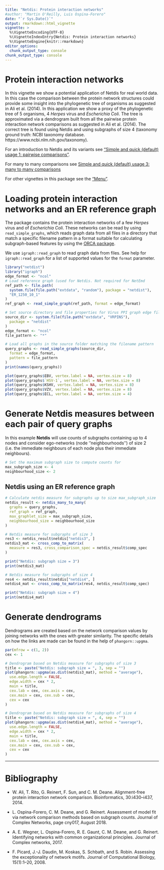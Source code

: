 ```yaml
---
title: "Netdis: Protein interaction networks"
#author: "Martin O'Reilly, Luis Ospina-Forero"
date: "`r Sys.Date()`"
output: rmarkdown::html_vignette
vignette: >
  %\VignetteEncoding{UTF-8}
  %\VignetteIndexEntry{Netdis: Protein interaction networks}
  %\VignetteEngine{knitr::rmarkdown}
editor_options: 
  chunk_output_type: console
chunk_output_type: console
---
```


# Protein interaction networks

In this vignette we show a potential application of Netdis for real world data. In this case the comparison between the protein network structures could provide some insight into the phylogenetic tree of organisms as suggested in Ali et al. (2014). In this application we show a proxy of the phylogenetic tree of 5 organisms, 4 _Herpes_ virus and  _Escherichia Coli_. The tree is approximated via a dendrogram built from all the pairwise protein interaction network comparisons as suggested in Ali et al. (2014). The correct tree is found using Netdis and using subgraphs of size 4 (taxonomy ground truth: NCBI taxonomy database. https://www.ncbi.nlm.nih.gov/taxonomy).

For an introduction to Netdis and its variants see ["Simple and quick (default) usage 1: pairwise comparisons"](default_pairwise_usage.html). 

For many to many comparisons see [Simple and quick (default) usage 3: many to many comparisons](ManyToMany.html)

For other vignettes in this package see the ["Menu"](V-Menu.html). 

# Loading protein interaction networks and an ER reference graph

The package contains the protein interaction networks of a few _Herpes_ virus and of _Escherichia Coli_. These networks can be read by using `read_simple_graphs`, which reads graph data from all files in a directory that match a specific filename pattern in a format suitable for calculating subgraph-based features by using the
[ORCA package](https://CRAN.R-project.org/package=orca).

We use `igraph::read_graph` to read graph data from files. See help for `igraph::read_graph` for a list of 
supported values for the `format` parameter.

```r
library("netdist")
library("igraph")
edge_format <- "ncol"
# Load reference graph (used for Netdis. Not required for NetEmd
ref_path <- file.path(
  system.file(file.path("extdata", "random"), package = "netdist"),
  "ER_1250_10_1"
)
ref_graph <- read_simple_graph(ref_path, format = edge_format)

# Set source directory and file properties for Virus PPI graph edge files
source_dir <- system.file(file.path("extdata", "VRPINS"),
  package = "netdist"
)
edge_format <- "ncol"
file_pattern <- "*"

# Load all graphs in the source folder matching the filename pattern
query_graphs <- read_simple_graphs(source_dir,
  format = edge_format,
  pattern = file_pattern
)
print(names(query_graphs))
```

```r
plot(query_graphs$EBV, vertex.label = NA, vertex.size = 8)
plot(query_graphs$`HSV-1`, vertex.label = NA, vertex.size = 8)
plot(query_graphs$KSHV, vertex.label = NA, vertex.size = 8)
plot(query_graphs$VZV, vertex.label = NA, vertex.size = 8)
plot(query_graphs$ECL, vertex.label = NA, vertex.size = 4)
```

# Generate Netdis measures between each pair of query graphs

In this example **Netdis** will use counts of subgraphs containing up to 4 nodes and 
consider ego-networks (node ''neighbourhoods'') of size 2 (i.e. the immediate neighbours of 
each node plus their immediate neighbours). 
```r
# Set the maximum subgraph size to compute counts for
max_subgraph_size <- 4
neighbourhood_size <- 2
```

## Netdis using an ER reference graph
```r
# Calculate netdis measure for subgraphs up to size max_subgraph_size
netdis_result <- netdis_many_to_many(
  graphs = query_graphs,
  ref_graph = ref_graph,
  max_graphlet_size = max_subgraph_size,
  neighbourhood_size = neighbourhood_size
)

# Netdis measure for subgraphs of size 3
res3 <- netdis_result$netdis["netdis3", ]
netdis3_mat <- cross_comp_to_matrix(
  measure = res3, cross_comparison_spec = netdis_result$comp_spec
)

print("Netdis: subgraph size = 3")
print(netdis3_mat)

# Netdis measure for subgraphs of size 4
res4 <- netdis_result$netdis["netdis4", ]
netdis4_mat <- cross_comp_to_matrix(res4, netdis_result$comp_spec)

print("Netdis: subgraph size = 4")
print(netdis4_mat)
```


# Generate dendrograms
Dendrograms are created based on the network comparison values by joining networks with the ones with greater similarity. The specific details on how the links are made can be found in the help of `phangorn::upgma`.

```r
par(mfrow = c(1, 2))
cex <- 1

# Dendrogram based on Netdis measure for subgraphs of size 3
title <- paste("Netdis: subgraph size = ", 3, sep = "")
plot(phangorn::upgma(as.dist(netdis3_mat), method = "average"),
  use.edge.length = FALSE,
  edge.width = cex * 2,
  main = title,
  cex.lab = cex, cex.axis = cex,
  cex.main = cex, cex.sub = cex,
  cex = cex
)

# Dendrogram based on Netdis measure for subgraphs of size 4
title <- paste("Netdis: subgraph size = ", 4, sep = "")
plot(phangorn::upgma(as.dist(netdis4_mat), method = "average"),
  use.edge.length = FALSE,
  edge.width = cex * 2,
  main = title,
  cex.lab = cex, cex.axis = cex,
  cex.main = cex, cex.sub = cex,
  cex = cex
)
```

<!-- comment 
# Application using NetEmd
```r
netemdlist <- netemd_many_to_many(
  graphs = query_graphs, smoothing_window_width = 0, mc.cores = 1
)
netemd_mat <- cross_comp_to_matrix(
  measure = netemdlist$netemds, cross_comparison_spec = netemdlist$comp_spec
)

netemdlist_smooth <- netemd_many_to_many(
  graphs = query_graphs, smoothing_window_width = 1, mc.cores = 1
)
netemd_mat_smooth <- cross_comp_to_matrix(
  measure = netemdlist_smooth$netemds,
  cross_comparison_spec = netemdlist_smooth$comp_spec
)

par(mfrow = c(1, 2))
cex <- 1

graph_netemd_dists_smooth <- as.dist(netemd_mat_smooth)
plot(phangorn::upgma(as.dist(graph_netemd_dists_smooth), method = "average"),
  use.edge.length = FALSE,
  edge.width = cex * 2,
  main = "NetEmd: with smoothing",
  cex.lab = cex, cex.axis = cex,
  cex.main = cex, cex.sub = cex,
  cex = cex
)


graph_netemd_dists <- as.dist(netemd_mat)
plot(phangorn::upgma(as.dist(graph_netemd_dists), method = "average"),
  use.edge.length = FALSE,
  edge.width = cex * 2,
  main = "NetEmd: without smoothing",
  cex.lab = cex, cex.axis = cex,
  cex.main = cex, cex.sub = cex,
  cex = cex
)
```
-->

--------------------


# Bibliography

* W. Ali, T. Rito, G. Reinert, F. Sun, and C. M. Deane. Alignment-free protein interaction network comparison. Bioinformatics, 30:i430–i437, 2014.

* L. Ospina-Forero, C. M. Deane, and G. Reinert. Assessment of model fit via network comparison methods based on subgraph counts. Journal of Complex Networks, page cny017, August 2018.

* A. E. Wegner, L. Ospina-Forero, R. E. Gaunt, C. M. Deane, and G. Reinert. Identifying networks with common organizational principles. Journal of Complex networks, 2017.

* F. Picard, J.-J. Daudin, M. Koskas, S. Schbath, and S. Robin. Assessing the exceptionality of network motifs. Journal of Computational Biology, 15(1):1–20, 2008.







